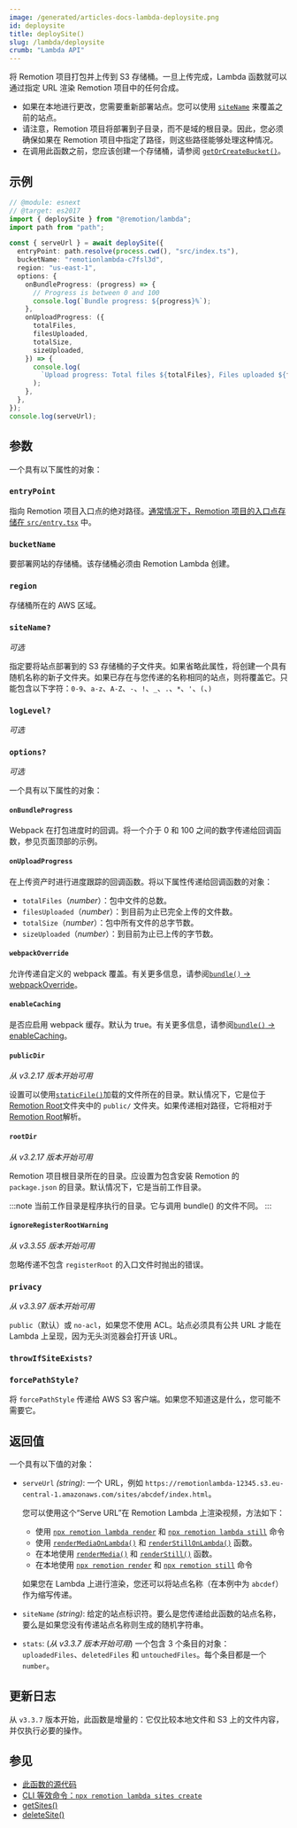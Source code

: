 ```yaml
---
image: /generated/articles-docs-lambda-deploysite.png
id: deploysite
title: deploySite()
slug: /lambda/deploysite
crumb: "Lambda API"
---
```


将 Remotion 项目打包并上传到 S3 存储桶。一旦上传完成，Lambda 函数就可以通过指定 URL 渲染 Remotion 项目中的任何合成。

- 如果在本地进行更改，您需要重新部署站点。您可以使用 [`siteName`](#sitename) 来覆盖之前的站点。
- 请注意，Remotion 项目将部署到子目录，而不是域的根目录。因此，您必须确保如果在 Remotion 项目中指定了路径，则这些路径能够处理这种情况。
- 在调用此函数之前，您应该创建一个存储桶，请参阅 [`getOrCreateBucket()`](/docs/lambda/getorcreatebucket)。

## 示例

```ts twoslash
// @module: esnext
// @target: es2017
import { deploySite } from "@remotion/lambda";
import path from "path";

const { serveUrl } = await deploySite({
  entryPoint: path.resolve(process.cwd(), "src/index.ts"),
  bucketName: "remotionlambda-c7fsl3d",
  region: "us-east-1",
  options: {
    onBundleProgress: (progress) => {
      // Progress is between 0 and 100
      console.log(`Bundle progress: ${progress}%`);
    },
    onUploadProgress: ({
      totalFiles,
      filesUploaded,
      totalSize,
      sizeUploaded,
    }) => {
      console.log(
        `Upload progress: Total files ${totalFiles}, Files uploaded ${filesUploaded}, Total size ${totalSize}, Size uploaded ${sizeUploaded}`,
      );
    },
  },
});
console.log(serveUrl);
```

## 参数

一个具有以下属性的对象：

### `entryPoint`

指向 Remotion 项目入口点的绝对路径。[通常情况下，Remotion 项目的入口点存储在 `src/entry.tsx`](/docs/terminology/entry-point) 中。

### `bucketName`

要部署网站的存储桶。该存储桶必须由 Remotion Lambda 创建。

### `region`

存储桶所在的 AWS 区域。

### `siteName?`

_可选_

指定要将站点部署到的 S3 存储桶的子文件夹。如果省略此属性，将创建一个具有随机名称的新子文件夹。如果已存在与您传递的名称相同的站点，则将覆盖它。只能包含以下字符：`0-9`、`a-z`、`A-Z`、`-`、`!`、`_`、`.`、`*`、`'`、`(`、`)`

### `logLevel?`<AvailableFrom v="4.0.140"/>

_可选_

<Options id="log" />

### `options?`

_可选_

一个具有以下属性的对象：

#### `onBundleProgress`

Webpack 在打包进度时的回调。将一个介于 0 和 100 之间的数字传递给回调函数，参见页面顶部的示例。

#### `onUploadProgress`

在上传资产时进行进度跟踪的回调函数。将以下属性传递给回调函数的对象：

- `totalFiles`（_number_）：包中文件的总数。
- `filesUploaded`（_number_）：到目前为止已完全上传的文件数。
- `totalSize`（_number_）：包中所有文件的总字节数。
- `sizeUploaded`（_number_）：到目前为止已上传的字节数。

#### `webpackOverride`

允许传递自定义的 webpack 覆盖。有关更多信息，请参阅[`bundle()` -> webpackOverride](/docs/bundle#webpackoverride)。

#### `enableCaching`

是否应启用 webpack 缓存。默认为 true。有关更多信息，请参阅[`bundle()` -> enableCaching](/docs/bundle#enablecaching)。

#### `publicDir`

_从 v3.2.17 版本开始可用_

设置可以使用[`staticFile()`](/docs/staticfile)加载的文件所在的目录。默认情况下，它是位于[Remotion Root](/docs/terminology/remotion-root)文件夹中的 `public/` 文件夹。如果传递相对路径，它将相对于[Remotion Root](/docs/terminology/remotion-root)解析。

#### `rootDir`

_从 v3.2.17 版本开始可用_

Remotion 项目根目录所在的目录。应设置为包含安装 Remotion 的 `package.json` 的目录。默认情况下，它是当前工作目录。

:::note
当前工作目录是程序执行的目录。它与调用 bundle() 的文件不同。
:::

#### `ignoreRegisterRootWarning`

_从 v3.3.55 版本开始可用_

忽略传递不包含 `registerRoot` 的入口文件时抛出的错误。

### `privacy`

_从 v3.3.97 版本开始可用_

`public`（默认）或 `no-acl`，如果您不使用 ACL。站点必须具有公共 URL 才能在 Lambda 上呈现，因为无头浏览器会打开该 URL。

### `throwIfSiteExists?`<AvailableFrom v="4.0.141"/>

<Options id="throw-if-site-exists" />

### `forcePathStyle?`<AvailableFrom v="4.0.202" />

将 `forcePathStyle` 传递给 AWS S3 客户端。如果您不知道这是什么，您可能不需要它。

## 返回值

一个具有以下值的对象：

- `serveUrl` _(string)_: 一个 URL，例如 `https://remotionlambda-12345.s3.eu-central-1.amazonaws.com/sites/abcdef/index.html`。

  您可以使用这个“Serve URL”在 Remotion Lambda 上渲染视频，方法如下：

  - 使用 [`npx remotion lambda render`](/docs/lambda/cli/render) 和 [`npx remotion lambda still`](/docs/lambda/cli/still) 命令
  - 使用 [`renderMediaOnLambda()`](/docs/lambda/rendermediaonlambda) 和 [`renderStillOnLambda()`](/docs/lambda/renderstillonlambda) 函数。
  - 在本地使用 [`renderMedia()`](/docs/renderer/render-media) 和 [`renderStill()`](/docs/renderer/render-still) 函数。
  - 在本地使用 [`npx remotion render`](/docs/cli) 和 [`npx remotion still`](/docs/cli) 命令

  如果您在 Lambda 上进行渲染，您还可以将站点名称（在本例中为 `abcdef`）作为缩写传递。

- `siteName` _(string)_: 给定的站点标识符。要么是您传递给此函数的站点名称，要么是如果您没有传递站点名称则生成的随机字符串。

- `stats`: (_从 v3.3.7 版本开始可用_) 一个包含 3 个条目的对象：`uploadedFiles`、`deletedFiles` 和 `untouchedFiles`。每个条目都是一个 `number`。

## 更新日志

从 `v3.3.7` 版本开始，此函数是增量的：它仅比较本地文件和 S3 上的文件内容，并仅执行必要的操作。

## 参见

- [此函数的源代码](https://github.com/remotion-dev/remotion/blob/main/packages/lambda/src/api/deploy-site.ts)
- [CLI 等效命令：`npx remotion lambda sites create`](/docs/lambda/cli/sites#create)
- [getSites()](/docs/lambda/getsites)
- [deleteSite()](/docs/lambda/deletesite)
